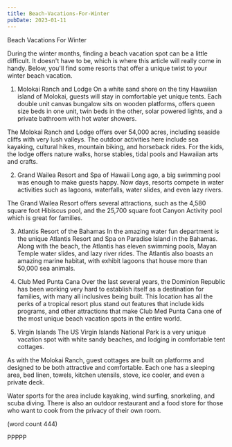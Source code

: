 ```yaml
---
title: Beach-Vacations-For-Winter
pubDate: 2023-01-11
---
```


Beach Vacations For Winter

During the winter months, finding a beach vacation
spot can be a little difficult.  It doesn't have
to be, which is where this article will really come
in handy.  Below, you'll find some resorts that
offer a unique twist to your winter beach vacation.

1.  Molokai Ranch and Lodge
On a white sand shore on the tiny Hawaiian island of
Molokai, guests will stay in comfortable yet unique
tents.  Each double unit canvas bungalow sits on 
wooden platforms, offers queen size beds in one 
unit, twin beds in the other, solar powered lights,
and a private bathroom with hot water showers.

The Molokai Ranch and Lodge offers over 54,000
acres, including seaside cliffs with very lush
valleys.  The outdoor activities here include sea
kayaking, cultural hikes, mountain biking, and
horseback rides.  For the kids, the lodge offers
nature walks, horse stables, tidal pools and 
Hawaiian arts and crafts.

2.  Grand Wailea Resort and Spa of Hawaii
Long ago, a big swimming pool was enough to make
guests happy.  Now days, resorts compete in water
activities such as lagoons, waterfalls, water 
slides, and even lazy rivers.

The Grand Wailea Resort offers several attractions,
such as the 4,580 square foot Hibiscus pool, 
and the 25,700 square foot Canyon Activity pool
which is great for families.  

3.  Atlantis Resort of the Bahamas
In the amazing water fun department is the unique
Atlantis Resort and Spa on Paradise Island in
the Bahamas.  Along with the beach, the Atlantis
has eleven swimming pools, Mayan Temple water
slides, and lazy river rides.  The Atlantis
also boasts an amazing marine habitat, with
exhibit lagoons that house more than 50,000
sea animals.

4.  Club Med Punta Cana
Over the last several years, the Dominion 
Republic has been working very hard to establish
itself as a destination for families, with many
all inclusives being built.  This location has
all the perks of a tropical resort plus stand
out features that include kids programs, and 
other attractions that make Club Med Punta Cana
one of the most unique beach vacation spots in
the entire world.

5.  Virgin Islands
The US Virgin Islands National Park is a very 
unique vacation spot with white sandy beaches, and
lodging in comfortable tent cottages.

As with the Molokai Ranch, guest cottages are built
on platforms and designed to be both attractive
and comfortable.  Each one has a sleeping area,
bed linen, towels, kitchen utensils, stove, ice
cooler, and even a private deck.

Water sports for the area include kayaking, wind
surfing, snorkeling, and scuba diving.  There is 
also an outdoor restaurant and a food store for
those who want to cook from the privacy of their
own room.

(word count 444)

PPPPP